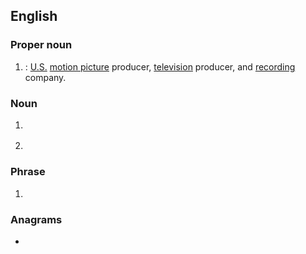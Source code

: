 {{also|wb|Wb}}
==English==

===Proper noun===
{{en-proper noun}}

# {{lb|en|entertainment}} {{initialism of|lang=en|[[wikipedia:Warner Brothers|Warner Brothers]]|nodot=1}}: [[United States|U.S.]] [[motion picture]] producer, [[television]] producer, and [[recording]] company.

===Noun===
{{head|en|noun}}

# {{lb|en|medicine}} {{initialism of|lang=en|whole blood}}
# {{lb|en|sports}} {{initialism of|[[world]]'s [[best]]}}

===Phrase===
{{en-phrase}}

# {{lb|en|Internet slang}} {{initialism of|[[welcome]] [[back]]}}

===Anagrams===
* {{anagrams|en|a=bw|BW|b/w|bw}}